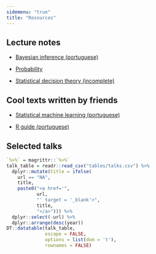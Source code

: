 ```yaml
---
sidemenu: "true"
title: "Resources"
---
```


## Lecture notes

- [Bayesian inference (portuguese)](https://github.com/rbstern/bayesian_inference_book/raw/master/book.pdf){target="_blank"}

- [Probability](https://www.overleaf.com/read/fjdsbxwydcnf){target="_blank"}

- [Statistical decision theory (incomplete)](https://www.overleaf.com/read/ndcxvbjgvkbx){target="_blank"}

## Cool texts written by friends

- [Statistical machine learning (portuguese)](https://www.dropbox.com/s/7iyvllj0njsqmjb/main.pdf){target="_blank"}

- [R guide (portuguese)](http://material.curso-r.com/){target="_blank"}

## Selected talks

```r
`%>%` = magrittr::`%>%`
talk_table = readr::read_csv("tables/talks.csv") %>%
  dplyr::mutate(title = ifelse(
    url == "NA",
    title,
    paste0("<a href='",
           url,
           "' target = '_blank'>",
           title,
           "</a>"))) %>%
  dplyr::select(-url) %>% 
  dplyr::arrange(desc(year))
DT::datatable(talk_table,
              escape = FALSE,
              options = list(dom = 't'),
              rownames = FALSE)
```
 
